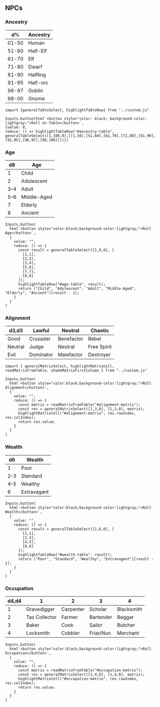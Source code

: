 ## NPCs

### Ancestry

:::{#ancestry-table}

| **d%** | **Ancestry** |
|--------|--------------|
| 01-50  | Human        |
| 51-60  | Half-Elf     |
| 61-70  | Elf          |
| 71-80  | Dwarf        |
| 81-90  | Halfling     |
| 91-95  | Half-orc     |
| 96-97  | Goblin       |
| 98-00  | Gnome        |

```ojs
import {generalTableSelect, highlightTableRow} from "../custom.js"

Inputs.button(html`<button style="color: black; background-color: lightgray;">Roll on Table</button>`, 
{value: 0, 
reduce: () => highlightTableRow("#ancestry-table", 
generalTableSelect([1,100,0],[[1,50],[51,60],[61,70],[71,80],[81,90],[91,95],[96,97],[98,100]]))})

```

:::

### Age

:::{#age-table}

| **d8** | **Age**        |
|--------|----------------|
| 1      | Child          |
| 2      | Adolescent     |
| 3–4    | Adult          |
| 5–6    | Middle-Aged    |
| 7      | Elderly        |
| 8      | Ancient        |

```ojs

Inputs.button(
  html`<button style="color:black;background-color:lightgray;">Roll Age</button>`,
  {
    value: "",
    reduce: () => {
      const result = generalTableSelect([1,8,0], [
        [1,1],
        [2,2],
        [3,4],
        [5,6],
        [7,7],
        [8,8]
      ]);
      highlightTableRow("#age-table", result);
      return ["Child", "Adolescent", "Adult", "Middle-Aged", "Elderly", "Ancient"][result - 1];
    }
  }
)
```
:::


### Alignment

:::{#alignment-matrix .matrix-firstcol-shade}

| **d3,d3** | Lawful     | Neutral     | Chaotic      |
|-----------|------------|-------------|--------------|
| Good      | Crusader   | Benefactor  | Rebel        |
| Neutral   | Judge      | Neutral     | Free Spirit  |
| Evil      | Dominator  | Malefactor  | Destroyer    |

```ojs
import { generalMatrixSelect, highlightMatrixCell, readMatrixFromTable, shadeMatrixFirstColumn } from "../custom.js"

Inputs.button(
  html`<button style="color:black;background-color:lightgray;">Roll Alignment</button>`,
  {
    value: "",
    reduce: () => {
      const matrix = readMatrixFromTable("#alignment-matrix");
      const res = generalMatrixSelect([1,3,0], [1,3,0], matrix);
      highlightMatrixCell("#alignment-matrix", res.rowIndex, res.colIndex);
      return res.value;
    }
  }
)
```

:::

### Wealth

:::{#wealth-table}

| **d6** | **Wealth**     |
|--------|----------------|
| 1      | Poor           |
| 2–3    | Standard       |
| 4–5    | Wealthy        |
| 6      | Extravagant    |

```ojs

Inputs.button(
  html`<button style="color:black;background-color:lightgray;">Roll Wealth</button>`,
  {
    value: "",
    reduce: () => {
      const result = generalTableSelect([1,6,0], [
        [1,1],
        [2,3],
        [4,5],
        [6,6]
      ]);
      highlightTableRow("#wealth-table", result);
      return ["Poor", "Standard", "Wealthy", "Extravagant"][result - 1];
    }
  }
)
```
:::

### Occupation

:::{#occupation-matrix}

| **d4,d4** | 1            | 2            | 3          | 4           |
|------------|--------------|--------------|------------|-------------|
| 1          | Gravedigger  | Carpenter    | Scholar    | Blacksmith  |
| 2          | Tax Collector| Farmer       | Bartender  | Beggar      |
| 3          | Baker        | Cook         | Sailor     | Butcher     |
| 4          | Locksmith    | Cobbler      | Friar/Nun  | Merchant    |

```ojs

Inputs.button(
  html`<button style="color:black;background-color:lightgray;">Roll Occupation</button>`,
  {
    value: "",
    reduce: () => {
      const matrix = readMatrixFromTable("#occupation-matrix");
      const res = generalMatrixSelect([1,4,0], [1,4,0], matrix);
      highlightMatrixCell("#occupation-matrix", res.rowIndex, res.colIndex);
      return res.value;
    }
  }
)
```
:::

